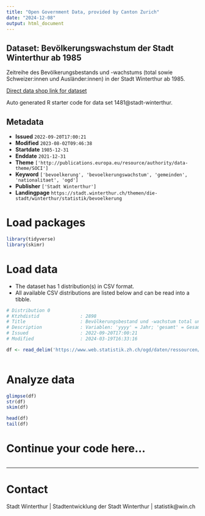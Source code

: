 ```yaml
---
title: "Open Government Data, provided by Canton Zurich"
date: "2024-12-08"
output: html_document
---
```


## Dataset: Bevölkerungswachstum der Stadt Winterthur ab 1985

Zeitreihe des Bevölkerungsbestands und -wachstums (total sowie Schweizer:innen und Ausländer:innen) in der Stadt Winterthur ab 1985.

[Direct data shop link for dataset](https://www.zh.ch/de/politik-staat/statistik-daten/datenkatalog.html#/datasets/1481@stadt-winterthur)

Auto generated R starter code for data set 1481@stadt-winterthur.

## Metadata

- **Issued** `2022-09-20T17:00:21`
- **Modified** `2023-08-02T09:46:38`
- **Startdate** `1985-12-31`
- **Enddate** `2021-12-31`
- **Theme** `['http://publications.europa.eu/resource/authority/data-theme/SOCI']`
- **Keyword** `['bevoelkerung', 'bevoelkerungswachstum', 'gemeinden', 'nationalitaet', 'ogd']`
- **Publisher** `['Stadt Winterthur']`
- **Landingpage** `https://stadt.winterthur.ch/themen/die-stadt/winterthur/statistik/bevoelkerung`


# Load packages

```r

library(tidyverse)
library(skimr)

```

# Load data

-   The dataset has 1 distribution(s) in CSV format.
-   All available CSV distributions are listed below and can be read into a tibble.

```r

# Distribution 0
# Ktzhdistid               : 2898
# Title                    : Bevölkerungsbestand und -wachstum total und Schweizer:innen und Ausländer:innen nach Jahr
# Description              : Variablen: 'yyyy' = Jahr; 'gesamt' = Gesamtzahl der Einwohner:innen; 'wachstum' = Bevölkerungswachstum zum Vorjahr absolut; 'schweiz' = Anzahl Schweizer:innen; 'ausland' = Anzahl Ausländer:innen.
# Issued                   : 2022-09-20T17:00:21
# Modified                 : 2024-03-19T16:33:16

df <- read_delim('https://www.web.statistik.zh.ch/ogd/daten/ressourcen/KTZH_00001481_00002898.csv')



```

# Analyze data

```r

glimpse(df)
str(df)
skim(df)

head(df)
tail(df)

```

# Continue your code here...

```r

```

------------------------------------------------------------------------

# Contact

Stadt Winterthur | Stadtentwicklung der Stadt Winterthur | statistik@win.ch
